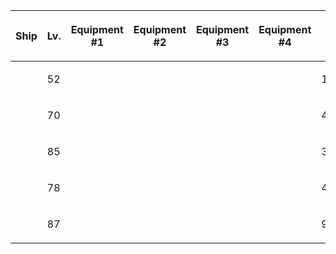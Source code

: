 {| class="wikitable" style="text-align:center"
|-
!Ship
!Lv.
!Equipment #1
!Equipment #2
!Equipment #3
!Equipment #4
!{{Firepower}}
!{{Torpedo}}
!{{AA}}
!{{Armor}}
|-
|{{ShipBattleCard|Iowa}}
| 52
| {{EquipmentCard|16inch Triple Gun Mount Mk.7|size=75px}}
| {{EquipmentCard|16inch Triple Gun Mount Mk.7|size=75px}}
| {{EquipmentCard|16inch Triple Gun Mount Mk.7|size=75px}}
| {{EquipmentCard|5inch Twin Gun Mount Mk.28 mod.2|size=75px}}
| 105
| 0
| 96
| 95
|-
|{{ShipBattleCard|Saratoga}}
| 70
| {{EquipmentCard|F6F-5N|size=75px}}
| {{EquipmentCard|TBM-3D|size=75px}}
| {{EquipmentCard|TBM-3D|size=75px}}
| {{EquipmentCard|Night Operation Aviation Personnel + Skilled Deckhands|size=75px}}
| 45
| 0
| 73
| 63
|-
|{{ShipBattleCard|Ark Royal/Kai}}
| 85
| {{EquipmentCard|Swordfish Mk.III (Skilled)|size=75px}}
| {{EquipmentCard|Swordfish Mk.II (Skilled)|size=75px}}
| {{EquipmentCard|Swordfish Mk.III (Skilled)|size=75px}}
| {{EquipmentCard|Swordfish Mk.III (Skilled)|size=75px}}
| 35
| 0
| 68
| 57
|-
|{{ShipBattleCard|Graf Zeppelin}}
| 78
| {{EquipmentCard|Ju 87C Kai|size=75px}}
| {{EquipmentCard|TBM-3D|size=75px}}
| {{EquipmentCard|Fw 190T Kai|size=75px}}
| {{EquipmentCard|Night Operation Aviation Personnel + Skilled Deckhands|size=75px}}
| 40
| 0
| 70
| 57
|-
|{{ShipBattleCard|Bismarck/drei}}
| 87
| {{EquipmentCard|38cm Twin Gun Mount Kai|size=75px}}
| {{EquipmentCard|38cm Twin Gun Mount Kai|size=75px}}
| {{EquipmentCard|38cm Twin Gun Mount Kai|size=75px}}
| {{EquipmentCard|3.7cm FlaK M42|size=75px}}
| 92
| 31
| 60
| 87
|}